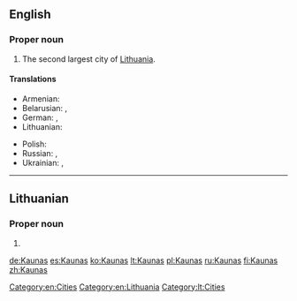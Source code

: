 ==English==
{{wikipedia}}

===Proper noun===
{{en-proper noun}}

# The second largest city of [[Lithuania]].

====Translations====
{{trans-top|city}}
* Armenian: {{t-|hy|Կաունաս|tr=Kaunas}}
* Belarusian: {{t|be|Koўнa|n|tr=Kóŭna|xs=Belarusian}},  {{t|be|Каўнас|m|tr=Káŭnas|xs=Belarusian}}
* German: {{t|de|Kauen}}, {{t|de|Kaunas|n}}
* Lithuanian: {{t|lt|Kaunas|f}}
{{trans-mid}}
* Polish: {{t|pl|Kowno|n}}
* Russian: {{t|ru|Каунас|m|tr=Káunas}},  {{qualifier|obsolete}} {{t|ru|Ковно|n|tr=Kóvno}}
* Ukrainian: {{t|uk|Каунас|m|tr=Káunas|xs=Ukrainian}},  {{qualifier|obsolete}} {{t|uk|Ковно|tr=Kóvno|xs=Ukrainian}}
{{trans-bottom}}

[[Category:en:Cities]]
[[Category:en:Lithuania]]

----

==Lithuanian==

===Proper noun===
{{lt-proper noun}}

# {{l|en|Kaunas}}

[[Category:lt:Cities]]

[[de:Kaunas]]
[[es:Kaunas]]
[[ko:Kaunas]]
[[lt:Kaunas]]
[[pl:Kaunas]]
[[ru:Kaunas]]
[[fi:Kaunas]]
[[zh:Kaunas]]